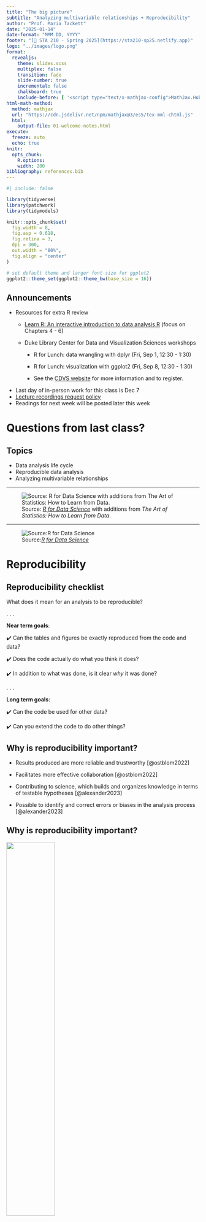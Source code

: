 ```yaml
---
title: "The big picture"
subtitle: "Analyzing multivariable relationships + Reproducibility"
author: "Prof. Maria Tackett"
date: "2025-01-14"
date-format: "MMM DD, YYYY"
footer: "[🔗 STA 210 - Spring 2025](https://sta210-sp25.netlify.app)"
logo: "../images/logo.png"
format: 
  revealjs: 
    theme: slides.scss
    multiplex: false
    transition: fade
    slide-number: true
    incremental: false 
    chalkboard: true
    include-before: [ '<script type="text/x-mathjax-config">MathJax.Hub.Config({tex2jax: {enableAssistiveMml: false}});</script>']
html-math-method:
  method: mathjax
  url: "https://cdn.jsdelivr.net/npm/mathjax@3/es5/tex-mml-chtml.js"
  html: 
    output-file: 01-welcome-notes.html
execute:
  freeze: auto
  echo: true
knitr:
  opts_chunk: 
    R.options:      
    width: 200
bibliography: references.bib
---
```


```r
#| include: false

library(tidyverse)
library(patchwork)
library(tidymodels)

knitr::opts_chunk$set(
  fig.width = 8,
  fig.asp = 0.618,
  fig.retina = 3,
  dpi = 300,
  out.width = "80%",
  fig.align = "center"
)

# set default theme and larger font size for ggplot2
ggplot2::theme_set(ggplot2::theme_bw(base_size = 16))


```

## Announcements <!--# UPDATE--> {.midi}

-   Resources for extra R review
    -   [Learn R: An interactive introduction to data analysis R](https://learnr.numbat.space/) (focus on Chapters 4 - 6)

    -   Duke Library Center for Data and Visualization Sciences workshops

        -   R for Lunch: data wrangling with dplyr (Fri, Sep 1, 12:30 - 1:30)

        -   R for Lunch: visualization with ggplot2 (Fri, Sep 8, 12:30 - 1:30)

        -   See the [CDVS website](https://library.duke.edu/data/workshops) for more information and to register.
-   Last day of in-person work for this class is Dec 7
-   [Lecture recordings request policy](https://sta210-fa23.netlify.app/syllabus#lecture-recording-request)
-   Readings for next week will be posted later this week

# Questions from last class?

## Topics

-   Data analysis life cycle
-   Reproducible data analysis
-   Analyzing multivariable relationships

------------------------------------------------------------------------

![Source: [*R for Data Science*](https://r4ds.hadley.nz/) with additions from *The Art of Statistics: How to Learn from Data*.](images/02/data-analysis-life-cycle.png)

------------------------------------------------------------------------

![Source:[*R for Data Science*](https://r4ds.hadley.nz/)](images/02/whole-game.png)

# Reproducibility

## Reproducibility checklist

::: question
What does it mean for an analysis to be reproducible?
:::

. . .

**Near term goals**:

✔️ Can the tables and figures be exactly reproduced from the code and data?

✔️ Does the code actually do what you think it does?

✔️ In addition to what was done, is it clear *why* it was done?

. . .

**Long term goals**:

✔️ Can the code be used for other data?

✔️ Can you extend the code to do other things?

## Why is reproducibility important?

-   Results produced are more reliable and trustworthy [@ostblom2022]

-   Facilitates more effective collaboration [@ostblom2022]

-   Contributing to science, which builds and organizes knowledge in terms of testable hypotheses [@alexander2023]

-   Possible to identify and correct errors or biases in the analysis process [@alexander2023]

## Why is reproducibility important? {.midi}

![](images/02/jama-retraction.png){fig-align="center" width="50%"}

::: small
-   Originally reported "the intervention, compared with usual care, resulted in a fewer number of mean COPD-related hospitalizations and emergency department visits at 6 months per participant."

-   There were actually **more** COPD-related hospitalizations and emergency department visits in the intervention group compared to the control group

-   Mixed up the intervention vs. control group using "0/1" coding
:::

:::: aside
::: small
<https://jamanetwork.com/journals/jama/fullarticle/2752474>
:::
::::

## Toolkit

-   **Scriptability** $\rightarrow$ R

-   **Literate programming** (code, narrative, output in one place) $\rightarrow$ Quarto

-   **Version control** $\rightarrow$ Git / GitHub

## R and RStudio

-   R is a statistical programming language

-   RStudio is a convenient interface for R (an integrated development environment, IDE)

![Source: [Statistical Inference via Data Science](https://moderndive.com/1-getting-started.html)](images/02/r_vs_rstudio_1.png){fig-align="center"}

------------------------------------------------------------------------

## RStudio IDE

![](images/02/rstudio-panes.png){fig-align="center"}

------------------------------------------------------------------------

## Quarto

-   Fully reproducible reports -- the analysis is run from the beginning each time you render

-   Code goes in chunks and narrative goes outside of chunks

-   Visual editor to make document editing experience similar to a word processor (Google docs, Word, Pages, etc.)

## Quarto

![](images/02/quarto.png){fig-align="center"}

## How will we use Quarto?

-   Every application exercise and assignment is written in a Quarto document

-   You'll have a template Quarto document to start with

-   The amount of scaffolding in the template will decrease over the semester

# Version control with git and GitHub

## What is versioning?

<br>

![](images/02/lego-steps.png){fig-align="center"}

------------------------------------------------------------------------

## What is versioning?

with human readable messages

![](images/02/lego-steps-commit-messages.png){fig-align="center"}

------------------------------------------------------------------------

## Why do we need version control?

::::: columns
::: {.column width="50%"}
![](images/02/phd_comics_vc.gif){fig-align="center"}
:::

::: {.column width="50%"}
Provides a clear record of how the analysis methods evolved. This makes analysis auditable and thus more trustworthy and reliable. [@ostblom2022]
:::
:::::

## git and GitHub

![](images/02/git-github.png){fig-align="center"}

-   **git** is a version control system -- like "Track Changes" features from Microsoft Word.
-   **GitHub** is the home for your git-based projects on the internet (like DropBox but much better).
-   There are a lot of git commands and very few people know them all. 99% of the time you will use git to add, commit, push, and pull.

# Multivariable relationships

## Education and life expectancy

<!--# update the introduction-->

@zarulli2021

::: aside
[Click here](https://journals.plos.org/plosone/article?id=10.1371/journal.pone.0253450) to access the original research paper.
:::

------------------------------------------------------------------------

## Life expectancy and education data

```r
#| echo: false
library(readxl)

life_exp <- read_excel("data/life-expectancy-data.xlsx") |> 
  rename(life_exp = `Life_expectancy_at_birth`, 
         income_inequality = `Income_inequality_Gini_coefficient`) |>
  mutate(education = if_else(Education_Index > median(Education_Index), "High", "Low"))
  
```

-   **Observations**: `r nrow(life_exp)` countries
-   **Variables:**
    -   `life_exp`: *The average number of years that a newborn could expect to live, if he or she were to pass through life exposed to the sex- and age-specific death rates prevailing at the time of his or her birth, for a specific year, in a given country, territory, or geographic area.* ( from the [World Health Organization](https://www.who.int/data/gho/indicator-metadata-registry/imr-details/65#:~:text=Definition%3A,%2C%20territory%2C%20or%20geographic%20area.))
    -   `income_inequality`: *Measure of the deviation of the distribution of income among individuals or households within a country from a perfectly equal distribution. A value of 0 represents absolute equality, a value of 100 absolute inequality (Gini coefficient).*
    -   `education`: Indicator of whether a country's education index is above (`High`) or below (`Low`) the median index for the `r nrow(life_exp)` countries in the data set.
        -   Education index: *Average of mean years of schooling (of adults) and expected years of school (of children), both expressed as an index obtained by scaling wit the corresponding maxima*

## Terminology

-   `life_exp` is the **response variable**
    -   variable whose variation we want to understand / variable we wish to predict
    -   also known as *outcome* or *dependent* variable

. . .

-   `income_inequality`, `education` are the **predictor variables**
    -   variables used to account for variation in the response
    -   also known as *explanatory*, *independent*, or *input* variables

## Univariate exploratory data analysis

```r
#| echo: false
p1 <- ggplot(data = life_exp, aes(x = life_exp))  + 
  geom_histogram(fill = "steelblue", color = "black") + 
  labs(x = "Life expectancy (in years))", 
       y = "Count")

p2 <- ggplot(data = life_exp, aes(x = income_inequality))  + 
  geom_histogram(fill = "steelblue", color = "black") + 
  labs(x = "Income inequality", 
       y = "Count") 

p3 <- ggplot(data = life_exp, aes(x = education))  + 
  geom_bar(fill = "steelblue", color = "black") + 
  labs(x = "Education Index", 
       y = "Count")

p1 + (p2 / p3)
```

## Bivariate exploratory data analysis

```r
#| echo: false
p1 <- ggplot(data = life_exp, aes(x = income_inequality, y = life_exp)) + 
  geom_point(alpha = 0.5) +
  geom_smooth(method = "lm", se = FALSE, color = "steelblue") +
  labs(x = "Income inequality", 
      y  = "Life expectancy (in years)")

p2 <- ggplot(data = life_exp, aes(x = education, y = life_exp)) + 
  geom_boxplot(fill = "steelblue", color = "black") +
  labs(x = "Education index", 
      y  = "Life expectancy (in years)")
  
p1 + p2
```

## Function between response and predictors

::: goal
$$\text{life_exp} = f(\text{income_inequality}, \text{education}) + \epsilon$$
:::

-   **Goal**: Determine $f$
-   How do we determine $f$?
    -   Make an assumption about the functional form $f$ (parametric model)
    -   Use the data to fit a model based on that form

## Determine $f$

1)  Choose the functional form of $f$, i.e., **choose the appropriate model given the response variable**

-   Suppose $f$ takes the form of a linear model\
    $$y = f(\mathbf{X}) = \beta_0 + \beta_1 x_1 + \dots + \beta_p x_p + \epsilon$$

. . .

2.  Use the data to fit (or train) the model, i.e, **compute estimates the model parameters**, denoted $\hat{\beta}_0, \hat{\beta}_1, \ldots, \hat{\beta}_p$

## `life_exp` vs. `income_inequality`

```r
ggplot(data = life_exp, aes(x = income_inequality, y = life_exp)) + 
  geom_point(alpha = 0.5) +
  geom_smooth(method = "lm", se = FALSE, color = "steelblue") +
  labs(x = "Income inequality", 
      y  = "Life expectancy (in years))", 
      title = "Life expectancy vs. income inequality")
```

$$\widehat{\text{life_exp}} = \hat{\beta}_0 + \hat{\beta}_1 ~\text{income_inequality}$$

------------------------------------------------------------------------

## `life_exp` vs. `income_inequality` + `education`

```r
model1 <- lm(life_exp ~ income_inequality + education, data = life_exp)
model1 <- tidy(model1)
```

```r
ggplot(data = life_exp, aes(x = income_inequality, y = life_exp, color = education, shape = education)) + 
  geom_point(alpha = 0.8) +
  geom_abline(slope = model1$estimate[2], intercept = model1$estimate[1], color = "#1B9E77") +
  geom_abline(slope = model1$estimate[2], intercept = model1$estimate[1] + model1$estimate[3], color = "#7570B3") +
  labs(x = "Income inequality", 
      y  = "Life expectancy (in years)",
      color = "Education", 
      shape = "Education",
      title = "Life expectancy vs. income inequality", 
      subtitle = "by education") + 
  scale_color_manual(values=c("#1B9E77", "#7570B3"))
```

$$\widehat{\text{life_exp}} = \hat{\beta}_0 + \hat{\beta}_1 ~\text{income_inequality} + \hat{\beta}_2 ~\text{education}$$

## Statistical model vs. regression equation {.midi}

**Statistical model (also known as data-generating model)**

::: equation
$${\small \text{life_exp} = \beta_0 + \beta_1 ~\text{income_inequality} + \beta_2 ~\text{education} + \epsilon}$$
:::

Models the process for generating values of the response in the population (function + error), i.e., the [population-level]{.underline} model.

<br>

. . .

**Regression equation (also known as the fitted model)**

Estimate of the function using the sample data

::: equation
$${\small \widehat{\text{life_exp}} = \hat{\beta}_0 + \hat{\beta}_1 ~\text{income_inequality} + \hat{\beta}_2 ~\text{education}}$$
:::

## `life_exp` vs. `income_inequality` + `education` (with interaction)

```r
#| echo: false

ggplot(data = life_exp, aes(x = income_inequality, y = life_exp, color = education, shape = education)) + 
  geom_point(alpha = 0.5) +
  geom_smooth(method = "lm", se = FALSE) +
  labs(x = "Income inequality", 
      y  = "Life expectancy (in years)",
      color = "Education", 
      shape = "Education",
      title = "Life expectancy vs. income inequality", 
      subtitle = "by education (with interaction)") + 
  scale_color_manual(values=c("#1B9E77", "#7570B3"))

```

$${\small \widehat{\text{life_exp}} = \hat{\beta}_0 + \hat{\beta}_1 ~\text{income_inequality} + \hat{\beta}_2 ~\text{education} + \hat{\beta}_3 ~ \text{income_inequality} \times \text{education}}$$

## Why fit a model?

-   **Prediction:** Expected value of the response variable for given values of the predictor variables

-   **Inference:** Conclusion about the relationship between the response and predictor variables

::: question
-   What is an example of a **prediction** question that can be answered using the model of `life_exp` vs. `income_inequality` and `education`?

-   What is an example of an **inference** question that can be answered using the model of `life_exp` vs.`income_inequality` and `education`?
:::

# Application exercise

::: appex
📋 [sta210-fa23.netlify.app/ae/ae-02-bikeshare](https://sta210-fa23.netlify.app/ae/ae-02-bikeshare.html)
:::

## Recap {.midi}

-   **Reproducibility**

    -   It is best practice conduct all data analysis in a reproducible way

    -   We will implement a reproducible workflow using R, Quarto, and git/GitHub

<!-- -->

-   **Multivariable relationships**

    -   We can use exploratory data analysis to describe the relationship between two variables

    -   We make an assumption about the relationship between variables when doing linear regression

    -   The two main objectives for fitting a linear regression model are (1) prediction and (2) inference

## For next time

-   Complete [Lec 03 - Simple linear regression prepare](../prepare/prepare-lec03.html)

-   Bring fully-charged laptop or device with keyboard for in-class application exercise (AE)

## References
